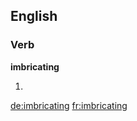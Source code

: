 ==English==

===Verb===
'''imbricating'''

# {{present participle of|[[imbricate]]}}

[[de:imbricating]]
[[fr:imbricating]]